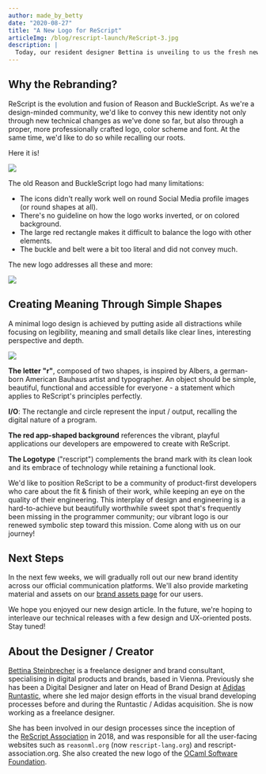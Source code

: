 ```yaml
---
author: made_by_betty
date: "2020-08-27"
title: "A New Logo for ReScript"
articleImg: /blog/rescript-launch/ReScript-3.jpg
description: |
  Today, our resident designer Bettina is unveiling to us the fresh new ReScript branding we've been long waiting for. We hope you're as excited about the result as us!
---
```


## Why the Rebranding?

ReScript is the evolution and fusion of Reason and BuckleScript. As we're a design-minded community, we'd like to convey this new identity not only through new technical changes as we've done so far, but also through a proper, more professionally crafted logo, color scheme and font. At the same time, we'd like to do so while recalling our roots.

Here it is!

<Image
  withShadow={false}
  src="/static/blog/rescript-launch/ReScript-1.jpg"
  caption="Comparison between the Reason, BuckleScript and ReScript logos"
/>

The old Reason and BuckleScript logo had many limitations:

- The icons didn't really work well on round Social Media profile images (or round shapes at all).
- There's no guideline on how the logo works inverted, or on colored background.
- The large red rectangle makes it difficult to balance the logo with other elements.
- The buckle and belt were a bit too literal and did not convey much.

The new logo addresses all these and more:

<Image
  withShadow={false}
  src="/static/blog/rescript-launch/ReScript-2.jpg"
  caption="Logo comparison on social media"
/>

## Creating Meaning Through Simple Shapes

A minimal logo design is achieved by putting aside all distractions while focusing on legibility, meaning and small details like clear lines, interesting perspective and depth.

<Image
  withShadow={false}
  src="/static/blog/rescript-launch/ReScript-4.jpg"
  caption="ReScript logo variations and usage examples"
/>

**The letter "r"**, composed of two shapes, is inspired by Albers, a german-born American Bauhaus artist and typographer. An object should be simple, beautiful, functional and accessible for everyone - a statement which applies to ReScript's principles perfectly.

**I/O**: The rectangle and circle represent the input / output, recalling the digital nature of a program.

**The red app-shaped background** references the vibrant, playful applications our developers are empowered to create with ReScript.

**The Logotype** ("rescript") complements the brand mark with its clean look and its embrace of technology while retaining a functional look.

We'd like to position ReScript to be a community of product-first developers who care about the fit & finish of their work, while keeping an eye on the quality of their engineering. This interplay of design and engineering is a hard-to-achieve but beautifully worthwhile sweet spot that's frequently been missing in the programmer community; our vibrant logo is our renewed symbolic step toward this mission. Come along with us on our journey!

## Next Steps

In the next few weeks, we will gradually roll out our new brand identity across our official communication platforms. We'll also provide marketing material and assets on our [brand assets page](/brand) for our users.

We hope you enjoyed our new design article. In the future, we're hoping to interleave our technical releases with a few design and UX-oriented posts. Stay tuned!

## About the Designer / Creator

[Bettina Steinbrecher](https://bettystein.com/) is a freelance designer and brand consultant, specialising in digital products and brands, based in Vienna. Previously she has been a Digital Designer and later on Head of Brand Design at [Adidas Runtastic](https://runtastic.com/), where she led major design efforts in the visual brand developing processes before and during the Runtastic / Adidas acquisition. She is now working as a freelance designer.

She has been involved in our design processes since the inception of the [ReScript Association](https://rescript-association.org) in 2018, and was responsible for all the user-facing websites such as `reasonml.org` (now `rescript-lang.org`) and rescript-association.org. She also created the new logo of the [OCaml Software Foundation](https://ocaml-sf.org/).
